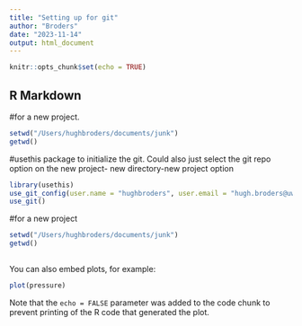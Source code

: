 ```yaml
---
title: "Setting up for git"
author: "Broders"
date: "2023-11-14"
output: html_document
---
```


```r
knitr::opts_chunk$set(echo = TRUE)
```

## R Markdown

#for a new project.  
```r
setwd("/Users/hughbroders/documents/junk")
getwd()
```

#usethis package to initialize the git.  Could also just select the git repo option on the new project- new directory-new project option

```r
library(usethis)
use_git_config(user.name = "hughbroders", user.email = "hugh.broders@uwaterloo.ca")
use_git()
```





#for a new project 
```r
setwd("/Users/hughbroders/documents/junk")
getwd()
```

## 

You can also embed plots, for example:

```r
plot(pressure)
```

Note that the `echo = FALSE` parameter was added to the code chunk to prevent printing of the R code that generated the plot.
